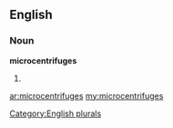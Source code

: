 ==English==

===Noun===
'''microcentrifuges'''

# {{plural of|[[microcentrifuge]]}}

[[Category:English plurals]]

[[ar:microcentrifuges]]
[[my:microcentrifuges]]